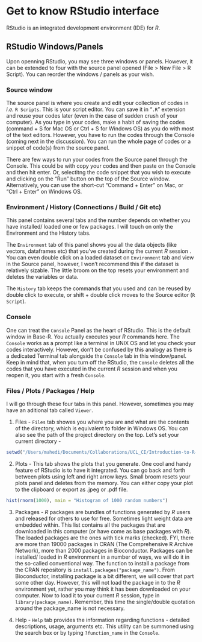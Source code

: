 # Get to know RStudio interface

RStudio is an integrated development environment (IDE) for *R*.

## RStudio Windows/Panels

Upon openning RStudio, you may see three windows or panels. However, it can be extended to four with the source panel opened (File > New File > R Script). You can reorder the windows / panels as your wish.

### Source window

The source panel is where you create and edit your collection of codes in *i.e.* `R Scripts`. This is your script editor. You can save it in "`.R`" extension and reuse your codes later (even in the case of sudden crush of your computer). As you type in your codes, make a habit of saving the codes (command + S for Mac OS or Ctrl + S for Windows OS) as you do with most of the text editors. However, you have to run the codes through the Console (coming next in the discussion). You can run the whole page of codes or a snippet of code(s) from the source panel.

There are few ways to run your codes from the Source panel through the Console. This could be with copy your codes and then paste on the Console and then hit enter. Or, selectitng the code snippet that you wish to execute and clicking on the “Run” button on the top of the Source window. Alternatively, you can use the short-cut “Command + Enter” on Mac, or “Ctrl + Enter” on Windows OS.

### Environment / History (Connections / Build / Git etc)

This panel contains several tabs and the number depends on whether you have installed/ loaded one or few packages. I will touch on only the Environment and the History tabs.

The `Environment` tab of this panel shows you all the data objects (like vectors, dataframes etc) that you’ve created during the current *R* session . You can even double click on a loaded dataset on `Environment` tab and view in the Source panel, however, I won't recommend this if the dataset is relatively sizable. The little broom on the top resets your environment and deletes the variables or data.

The `History` tab keeps the commands that you used and can be reused by double click to execute, or shift + double click moves to the Source editor (`R Script`).

### Console

One can treat the `Console` Panel as the heart of RStudio. This is the default window in Base-R. You actually executes your *R* commands here.  The `Console` works as a prompt like a terminal in UNIX OS and let you check your codes interactively. However, don't be confused by this analogy as there is a dedicated Terminal tab alongside the `Console` tab in this window/panel. Keep in mind that, when you turn off the RStudio, the `Console` deletes all the codes that you have executed in the current *R* session and when you reopen it, you start with a fresh `Console`. 


### Files / Plots / Packages / Help

I will go through these four tabs in this panel. However, sometimes you may have an aditional tab called `Viewer`.

1. Files - `Files` tab showes you where you are and what are the contents of the directory, which is equivalent to folder in Windows OS. You can also see the path of the project directory on the top. Let's set your current directory -

```r
setwd("/Users/mahedi/Documents/Collaborations/UCL_CI/Introduction-to-R-for-Biologists")
```

2. Plots - This tab shows the plots that you generate. One cool and handy feature of RStudio is to have it integrated. You can go back and forth between plots using left and right arrow keys. Small broom resets your plots panel and deletes from the memory. You can either copy your plot to the clipboard or export as .jpeg or .pdf file. 

```r
hist(rnorm(1000), main = "Histogram of 1000 random numbers")
```



3. Packages - *R* packages are bundles of functions generated by *R* users and released for others to use for free. Sometimes light weight data are embedded within. This list contains all the packages that are downloaded in this computer (or have come as base packages with *R*). The loaded packages are the ones with tick marks (checked).
FYI, there are more than 19000 packages in CRAN (The Comprehensive R Archive Network), more than 2000 packages in Bioconductor.
Packages can be installed/ loaded in *R* environment in a number of ways, we will do it in the so-called conventional way. The function to install a package from the CRAN repository is `install.packages("package_name")`. From Bioconductor, installing package is a bit different, we will cover that part some other day. However, this will not load the package in to the *R* environment yet, rather you may think it has been downloaded on your computer. Now to load it to your current *R* session, type in `library(package_name)`. Remember, this time the single/double quotation around the package_name is not necessary.


4. Help - `Help` tab provides the information regarding functions - detailed descriptions, usage, arguments etc. This utility can be summoned using the search box or by typing `?function_name` in the `Console`.

